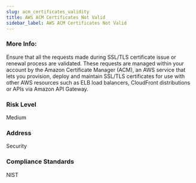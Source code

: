 ```yaml
---
slug: acm_certificates_validity
title: AWS ACM Certificates Not Valid
sidebar_label: AWS ACM Certificates Not Valid
---
```


### More Info:

Ensure that all the requests made during SSL/TLS certificate issue or renewal process are validated. These requests are managed within your account by the Amazon Certificate Manager (ACM), an AWS service that lets you provision, deploy and maintain SSL/TLS certificates for use with other AWS resources such as ELB load balancers, CloudFront distributions or APIs via Amazon API Gateway.

### Risk Level

Medium

### Address

Security

### Compliance Standards

NIST

